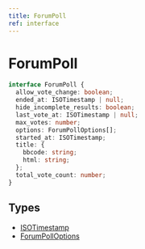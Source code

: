 ```yaml
---
title: ForumPoll
ref: interface
---
```


# ForumPoll

```ts
interface ForumPoll {
  allow_vote_change: boolean;
  ended_at: ISOTimestamp | null;
  hide_incomplete_results: boolean;
  last_vote_at: ISOTimestamp | null;
  max_votes: number;
  options: ForumPollOptions[];
  started_at: ISOTimestamp;
  title: {
    bbcode: string;
    html: string;
  };
  total_vote_count: number;
}
```

## Types

- [ISOTimestamp](/references/iso-timestamp)
- [ForumPollOptions](/references/forum-poll-options)
